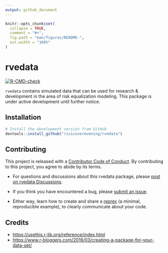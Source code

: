 ```yaml
---
output: github_document
---
```


<!-- README.md is generated from README.Rmd. Please edit that file -->

```r
knitr::opts_chunk$set(
  collapse = TRUE,
  comment = "#>",
  fig.path = "man/figures/README-",
  out.width = "100%"
)
```

# rvedata

<!-- badges: start -->
[![R-CMD-check](https://github.com/tidymodels/rvedata/actions/workflows/R-CMD-check.yaml/badge.svg)](https://github.com/tidymodels/rvedata/actions/workflows/R-CMD-check.yaml)
<!-- badges: end -->

`rvedata` contains simulated data that can be used for research & development in the area of risk equalization modeling. This package is under active development until further notice.

## Installation

``` r
# Install the development version from GitHub
devtools::install_github("risicoverevening/rvedata")
```

## Contributing

This project is released with a [Contributor Code of Conduct](https://contributor-covenant.org/version/2/1/CODE_OF_CONDUCT.html). By contributing to this project, you agree to abide by its terms.

- For questions and discussions about this rvedata package, please [post on rvedata Discussions](https://github.com/risicoverevening/rvedata/discussions).

- If you think you have encountered a bug, please [submit an issue](https://github.com/tidymodels/rvedata/issues).

- Either way, learn how to create and share a [reprex](https://reprex.tidyverse.org/articles/articles/learn-reprex.html) (a minimal, reproducible example), to clearly communicate about your code.

## Credits

- [https://usethis.r-lib.org/reference/index.html](https://usethis.r-lib.org/reference/index.html)
- [https://www.r-bloggers.com/2016/03/creating-a-package-for-your-data-set/](https://www.r-bloggers.com/2016/03/creating-a-package-for-your-data-set/)
